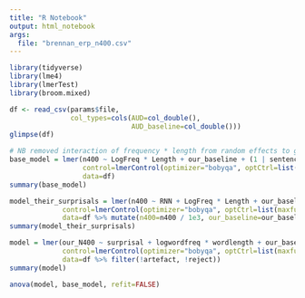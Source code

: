 ```yaml
---
title: "R Notebook"
output: html_notebook
args:
  file: "brennan_erp_n400.csv"
---
```


```r
library(tidyverse)
library(lme4)
library(lmerTest)
library(broom.mixed)
```

```r
df <- read_csv(params$file,
               col_types=cols(AUD=col_double(),
                              AUD_baseline=col_double()))
glimpse(df)
```


```r
# NB removed interaction of frequency * length from random effects to get convergence
base_model = lmer(n400 ~ LogFreq * Length + our_baseline + (1 | sentence_idx) + (1 | subject_idx),
                  control=lmerControl(optimizer="bobyqa", optCtrl=list(maxfun=100000)),
                  data=df)
summary(base_model)
```

```r
model_their_surprisals = lmer(n400 ~ RNN + LogFreq * Length + our_baseline + (1 | sentence_idx) + (1 | subject_idx),# + (LogFreq + Length + RNN | subject_idx),
             control=lmerControl(optimizer="bobyqa", optCtrl=list(maxfun=100000)),
             data=df %>% mutate(n400=n400 / 1e3, our_baseline=our_baseline/ 1e3))
summary(model_their_surprisals)
```

```r
model = lmer(our_N400 ~ surprisal + logwordfreq * wordlength + our_baseline + (1 | sentence_idx) + (logwordfreq + wordlength + surprisal | subject_idx),
             control=lmerControl(optimizer="bobyqa", optCtrl=list(maxfun=100000)),
             data=df %>% filter(!artefact, !reject))
summary(model)
```

```r
anova(model, base_model, refit=FALSE)
```

